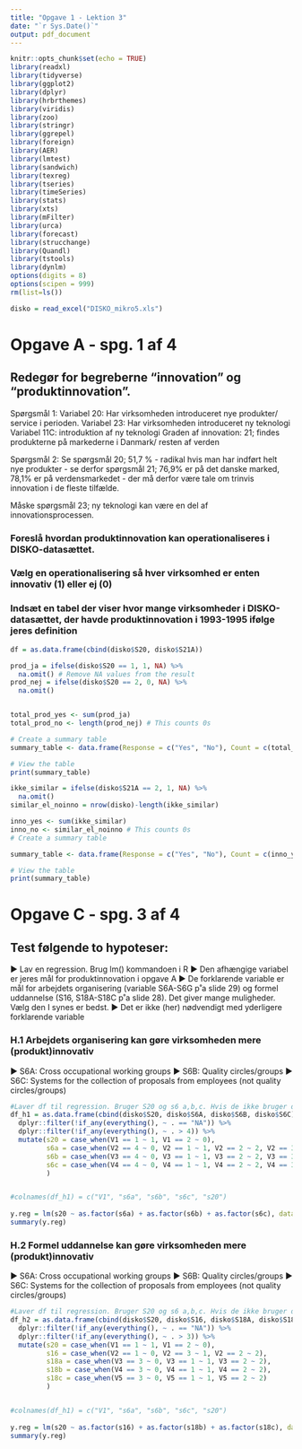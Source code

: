```yaml
---
title: "Opgave 1 - Lektion 3"
date: "`r Sys.Date()`"
output: pdf_document
---
```


```r
knitr::opts_chunk$set(echo = TRUE)
library(readxl)
library(tidyverse)
library(ggplot2)
library(dplyr)
library(hrbrthemes)
library(viridis)
library(zoo)
library(stringr)
library(ggrepel)
library(foreign)
library(AER)
library(lmtest)
library(sandwich)
library(texreg)
library(tseries)
library(timeSeries)
library(stats)
library(xts)
library(mFilter)
library(urca)
library(forecast)
library(strucchange)
library(Quandl)
library(tstools)
library(dynlm)
options(digits = 8)
options(scipen = 999)
rm(list=ls())
```

```r
disko = read_excel("DISKO_mikro5.xls")
```


# Opgave A - spg. 1 af 4

## Redegør for begreberne “innovation” og “produktinnovation”.

Spørgsmål 1:
Variabel 20: Har virksomheden introduceret nye produkter/ service i perioden.
Variabel 23: Har virksomheden introduceret ny teknologi
Variabel 11C: introduktion af ny teknologi
Graden af innovation: 21; findes produkterne på markederne i Danmark/ resten af verden

Spørgsmål 2:
Se spørgsmål 20; 51,7 % - radikal hvis man har indført helt nye produkter - se derfor spørgsmål 21; 76,9% er på det danske marked, 78,1% er på verdensmarkedet - der må derfor være tale om trinvis innovation i de fleste tilfælde. 

Måske spørgsmål 23; ny teknologi kan være en del af innovationsprocessen.


### Foreslå hvordan produktinnovation kan operationaliseres i DISKO-datasættet.



### Vælg en operationalisering så hver virksomhed er enten innovativ (1) eller ej (0)



### Indsæt en tabel der viser hvor mange virksomheder i DISKO-datasættet, der havde produktinnovation i 1993-1995 ifølge jeres definition

```r

df = as.data.frame(cbind(disko$S20, disko$S21A))

prod_ja = ifelse(disko$S20 == 1, 1, NA) %>%
  na.omit() # Remove NA values from the result
prod_nej = ifelse(disko$S20 == 2, 0, NA) %>%
  na.omit()


total_prod_yes <- sum(prod_ja)
total_prod_no <- length(prod_nej) # This counts 0s

# Create a summary table
summary_table <- data.frame(Response = c("Yes", "No"), Count = c(total_prod_yes, total_prod_no), Procent = c(total_prod_yes/nrow(disko), total_prod_no/nrow(disko)))

# View the table
print(summary_table)
```

```r
ikke_similar = ifelse(disko$S21A == 2, 1, NA) %>%
  na.omit()
similar_el_noinno = nrow(disko)-length(ikke_similar)

inno_yes <- sum(ikke_similar)
inno_no <- similar_el_noinno # This counts 0s
# Create a summary table

summary_table <- data.frame(Response = c("Yes", "No"), Count = c(inno_yes, inno_no), Procent = c(inno_yes/nrow(disko), inno_no/nrow(disko)))

# View the table
print(summary_table)
```


# Opgave C - spg. 3 af 4

## Test følgende to hypoteser:

▶ Lav en regression. Brug lm() kommandoen i R
▶ Den afhængige variabel er jeres mål for
produktinnovation i opgave A
▶ De forklarende variable er mål for arbejdets organisering
(variable S6A-S6G p˚a slide 29) og formel uddannelse
(S16, S18A-S18C p˚a slide 28). Det giver mange
muligheder. Vælg den I synes er bedst.
▶ Det er ikke (her) nødvendigt med yderligere forklarende
variable

### H.1 Arbejdets organisering kan gøre virksomheden mere (produkt)innovativ

▶ S6A: Cross occupational working groups
▶ S6B: Quality circles/groups
▶ S6C: Systems for the collection of proposals from
employees (not quality circles/groups)
```r
#Laver df til regression. Bruger S20 og s6 a,b,c. Hvis de ikke bruger det spørgsmålet går på er værdien nul. <25% = 1, 25-50% = 2, >50% = 3.
df_h1 = as.data.frame(cbind(disko$S20, disko$S6A, disko$S6B, disko$S6C)) %>%
  dplyr::filter(!if_any(everything(), ~ . == "NA")) %>%
  dplyr::filter(!if_any(everything(), ~ . > 4)) %>%
  mutate(s20 = case_when(V1 == 1 ~ 1, V1 == 2 ~ 0),
         s6a = case_when(V2 == 4 ~ 0, V2 == 1 ~ 1, V2 == 2 ~ 2, V2 == 3 ~ 3),
         s6b = case_when(V3 == 4 ~ 0, V3 == 1 ~ 1, V3 == 2 ~ 2, V3 == 3 ~ 3),
         s6c = case_when(V4 == 4 ~ 0, V4 == 1 ~ 1, V4 == 2 ~ 2, V4 == 3 ~ 3),
         )


#colnames(df_h1) = c("V1", "s6a", "s6b", "s6c", "s20")
  
y.reg = lm(s20 ~ as.factor(s6a) + as.factor(s6b) + as.factor(s6c), data = df_h1)
summary(y.reg)
```

### H.2 Formel uddannelse kan gøre virksomheden mere (produkt)innovativ

▶ S6A: Cross occupational working groups
▶ S6B: Quality circles/groups
▶ S6C: Systems for the collection of proposals from
employees (not quality circles/groups)

```r
#Laver df til regression. Bruger S20 og s6 a,b,c. Hvis de ikke bruger det spørgsmålet går på er værdien nul. <25% = 1, 25-50% = 2, >50% = 3.
df_h2 = as.data.frame(cbind(disko$S20, disko$S16, disko$S18A, disko$S18B, disko$S18C)) %>%
  dplyr::filter(!if_any(everything(), ~ . == "NA")) %>%
  dplyr::filter(!if_any(everything(), ~ . > 3)) %>%
  mutate(s20 = case_when(V1 == 1 ~ 1, V1 == 2 ~ 0),
         s16 = case_when(V2 == 1 ~ 0, V2 == 3 ~ 1, V2 == 2 ~ 2),
         s18a = case_when(V3 == 3 ~ 0, V3 == 1 ~ 1, V3 == 2 ~ 2),
         s18b = case_when(V4 == 3 ~ 0, V4 == 1 ~ 1, V4 == 2 ~ 2),
         s18c = case_when(V5 == 3 ~ 0, V5 == 1 ~ 1, V5 == 2 ~ 2)
         )


#colnames(df_h1) = c("V1", "s6a", "s6b", "s6c", "s20")
  
y.reg = lm(s20 ~ as.factor(s16) + as.factor(s18b) + as.factor(s18c), data = df_h2)
summary(y.reg)
```


